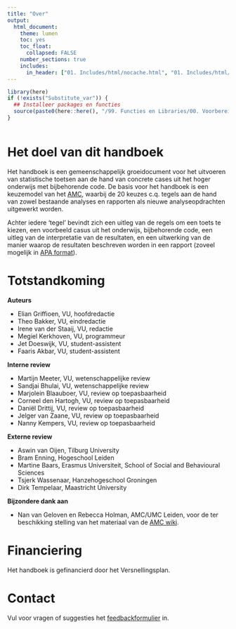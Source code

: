 ```yaml
---
title: "Over"
output:
  html_document:
    theme: lumen
    toc: yes
    toc_float: 
      collapsed: FALSE 
    number_sections: true
    includes:
      in_header: ["01. Includes/html/nocache.html", "01. Includes/html/favicon.html", "01. Includes/html/analytics.html"]
---
```

<!-- ## CLOSEDBLOK: Functies.R -->
```r
library(here)
if (!exists("Substitute_var")) {
  ## Installeer packages en functies
  source(paste0(here::here(), "/99. Functies en Libraries/00. Voorbereidingen.R"), echo = FALSE)
}
```
<!-- ## /CLOSEDBLOK: Functies.R -->

<style>
`r htmltools::includeHTML(paste0(here::here(),"/01. Includes/css/Stylesheet_SHHO.css"))`
</style>

<!-- ## CLOSEDBLOK: Header.R -->
```r
```
<!-- ## /CLOSEDBLOK: Header.R -->

# Het doel van dit handboek
Het handboek is een gemeenschappelijk groeidocument voor het uitvoeren van statistische toetsen aan de hand van concrete cases uit het hoger onderwijs met bijbehorende code. De basis voor het handboek is een keuzemodel van het [AMC](https://wikistatistiek.amc.nl/index.php/), waarbij de 20 keuzes c.q. tegels aan de hand van zowel bestaande analyses en rapporten als nieuwe analyseopdrachten uitgewerkt worden. 

Achter iedere ‘tegel’ bevindt zich een uitleg van de regels om een toets te kiezen, een voorbeeld casus uit het onderwijs, bijbehorende code, een uitleg van de interpretatie van de resultaten, en een uitwerking van de manier waarop de resultaten beschreven worden in een rapport (zoveel mogelijk in [APA format](https://apastyle.apa.org/)).

# Totstandkoming

**Auteurs**

* Elian Griffioen, VU, hoofdredactie
* Theo Bakker, VU, eindredactie
* Irene van der Staaij, VU, redactie
* Megiel Kerkhoven, VU, programmeur
* Jet Doeswijk, VU, student-assistent 
* Faaris Akbar, VU, student-assistent 

**Interne review**

* Martijn Meeter, VU, wetenschappelijke review
* Sandjai Bhulai, VU, wetenschappelijke review
* Marjolein Blaauboer, VU, review op toepasbaarheid
* Corneel den Hartogh, VU, review op toepasbaarheid
* Daniël Drittij, VU, review op toepasbaarheid
* Jelger van Zaane, VU, review op toepasbaarheid
* Nanny Kempers, VU, review op toepasbaarheid

**Externe review**

* Aswin van Oijen, Tilburg University
* Bram Enning, Hogeschool Leiden
* Martine Baars, Erasmus Universiteit, School of Social and Behavioural Sciences
* Tsjerk Wassenaar, Hanzehogeschool Groningen
* Dirk Tempelaar, Maastricht University

**Bijzondere dank aan**

* Nan van Geloven en Rebecca Holman, AMC/UMC Leiden, voor de ter beschikking stelling van het materiaal van de [AMC wiki](https://wikistatistiek.amc.nl/index.php/).

# Financiering
Het handboek is gefinancierd door het Versnellingsplan.

# Contact
Vul voor vragen of suggesties het [feedbackformulier](https://docs.google.com/forms/d/1UQcCVTNLpVAg7vSffJCPkBCklsfMlGB0QxyxLDgqosI/edit) in.

<!-- ## CLOSEDBLOK: Footer.R -->
```r
```
<!-- ## /CLOSEDBLOK: Footer.R -->